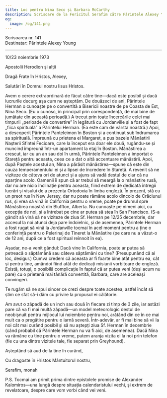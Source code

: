 ```yaml
---
title: Loc pentru Nina Seco și Barbara McCarthy
description: Scrisoare de la Fericitul Serafim către Părintele Alexey Young.
og:
  image: /og/141.png
---
```


<div style={{textAlign:'right', fontFamily:'monospace'}}>Scrisoarea nr. 141</div>
<div style={{textAlign:'left', fontFamily:'monospace'}}>Destinatar: Părintele Alexey Young</div>

---

10/23 noiembrie 1973

Apostolii Herodion și alții

Dragă Frate în Hristos, Alexey,

Salutări în Domnul nostru Iisus Hristos.

Avem o cerere extraordinară de făcut către tine—dacă este posibil și dacă lucrurile decurg așa cum ne așteptăm. De douăzeci de ani, Părintele Herman o cunoaște pe o convertită a Bisericii noastre de pe Coasta de Est, Nina Seco. (Eu o cunosc, în principal prin corespondență, de mai bine de jumătate din această perioadă.) A trecut prin toate încercările celei mai timpurii „perioade de convertire” în legătură cu Jordanville și a fost de fapt „fiica spirituală” a Părintelui Herman. (Ea este cam de vârsta noastră.) Apoi, a descoperit Părintele Panteleimon în Boston și a continuat sub îndrumarea sa spirituală. Împreună cu prietena ei Margaret, a pus bazele Mănăstirii Nașterii Sfintei Fecioare, care la început era doar ele două, rugându-se și muncind împreună într-un apartament la etaj în Boston. Mănăstirea a crescut, iar cu un an sau doi în urmă, Părintele Panteleimon a importat o Stareță pentru aceasta, ceea ce a dat o altă accentuare mănăstirii. Apoi, după Paștele acestui an, Nina a părăsit mănăstirea—spune că este din cauza temperamentului ei și a lipsei de încredere în Stareță. A revenit să ne viziteze de câteva ori de atunci și a ajuns să vadă destul de clar că nu aparține acolo. Oamenii îi spun că ar trebui să meargă la o mănăstire rusă, dar nu are nicio înclinație pentru aceasta, fiind extrem de dedicată întregii lucrări și visului de a prezenta Ortodoxia în limba engleză. În prezent, stă cu un preot rus în New Jersey, dar nu poate rămâne acolo dincolo de Crăciunul rus, și vrea să vină în California pentru o vreme, poate pe drumul spre Mănăstirea noastră din Bluffton, Alberta. Nu cunoaște pe nimeni aici, cu excepția de noi, și a întrebat pe cine ar putea să stea în San Francisco. (S-a gândit să vină să ne viziteze de ziua Sf. Herman pe 12/25 decembrie, dar accesul la noi atunci deja pare îndoielnic, și de asemenea, Părintele Herman a fost rugat să vină la Jordanville tocmai în acel moment pentru a ține o conferință pentru o Pelerinaj de Tineret la Mănăstire (pe care nu a văzut-o de 12 ani, după ce a fost spiritual reînnoit în ea).

Așadar, ne-a venit gândul: Dacă vine în California, poate ar putea să petreacă o săptămână sau câteva săptămâni cu tine? (Presupunând că ai loc, desigur.) Cumva credem că aceasta ar fi foarte bine atât pentru ea, cât și pentru tine, amândoi fiind atât de dedicați misiunii vorbitoare de engleză. Există, totuși, o posibilă complicație în faptul că ar putea veni (deși acum nu pare) cu o prietenă mai tânără convertită, Barbara, care are aceleași convingeri.

Te rugăm să ne spui sincer ce crezi despre toate acestea, astfel încât să știm ce sfat să-i dăm cu privire la propusul ei călătorie.

Am avut o zăpadă de un inch sau două în fiecare zi timp de 3 zile, iar astăzi pare că va fi mai multă zăpadă—un model meteorologic destul de neobișnuit pentru mijlocul lui noiembrie pentru noi, arătând din ce în ce mai mult ca o pregătire pentru o iarnă severă. Într-adevăr, ar fi mai bine să vii la noi cât mai curând posibil și să nu aștepți ziua Sf. Herman în decembrie (când probabil că Părintele Herman nu va fi aici, de asemenea). Dacă Nina va rămâne cu tine pentru o vreme, putem aranja vizita ei la noi prin telefon (fie cu una dintre vizitele tale, fie separat prin Greyhound).

Așteptând să aud de la tine în curând,

Cu dragoste în Hristos Mântuitorul nostru,

Serafim, monah

P.S. Tocmai am primit prima dintre epistolele promise de Alexander Kalomiros—una lungă despre situația calendaristului vechi, și extrem de revelatoare, despre care vom vorbi când vei veni.
